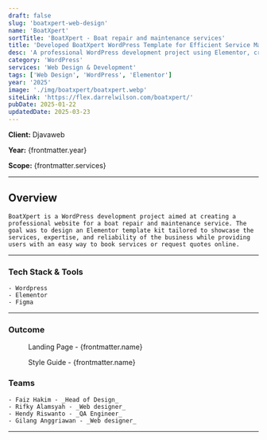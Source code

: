 ```yaml
---
draft: false
slug: 'boatxpert-web-design'
name: 'BoatXpert'
sortTitle: 'BoatXpert - Boat repair and maintenance services'
title: 'Developed BoatXpert WordPress Template for Efficient Service Management'
desc: 'A professional WordPress development project using Elementor, crafted as a sleek template kit for boat repair and maintenance services.'
category: 'WordPress'
services: 'Web Design & Development'
tags: ['Web Design', 'WordPress', 'Elementor']
year: '2025'
image: './img/boatxpert/boatxpert.webp'
siteLink: 'https://flex.darrelwilson.com/boatxpert/'
pubDate: 2025-01-22
updatedDate: 2025-03-23
---
```



**Client:** Djavaweb

**Year:** {frontmatter.year}

**Scope:** {frontmatter.services}

---
## Overview

    BoatXpert is a WordPress development project aimed at creating a professional website for a boat repair and maintenance service. The goal was to design an Elementor template kit tailored to showcase the services, expertise, and reliability of the business while providing users with an easy way to book services or request quotes online.

---

### Tech Stack & Tools

    - Wordpress
    - Elementor
    - Figma

---

### Outcome

<figure>
  <Picture
    src={landingPage}
    alt='high fidelity design'
    formats={['avif', 'webp']}
  />
  <figcaption class='text-center'>
    Landing Page - {frontmatter.name}
  </figcaption>
</figure>

<figure>
  <Picture
    src={styleGuide}
    alt='high fidelity design'
    formats={['avif', 'webp']}
  />
  <figcaption class='text-center'>
    Style Guide - {frontmatter.name}
  </figcaption>
</figure>

### Teams

    - Faiz Hakim - _Head of Design_
    - Rifky Alamsyah - _Web designer_
    - Hendy Riswanto - _QA Engineer_
    - Gilang Anggriawan - _Web designer_

---